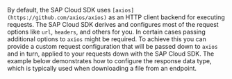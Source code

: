 By default, the SAP Cloud SDK uses `[axios](https://github.com/axios/axios)` as an HTTP client backend for executing requests.
The SAP Cloud SDK derives and configures most of the request options like `url`, `headers`, and others for you. In certain cases passing additional options to `axios` might be required. To achieve this you can provide a custom request configuration that will be passed down to `axios` and in turn, applied to your requests down with the SAP Cloud SDK.
The example below demonstrates how to configure the response data type, which is typically used when downloading a file from an endpoint.
